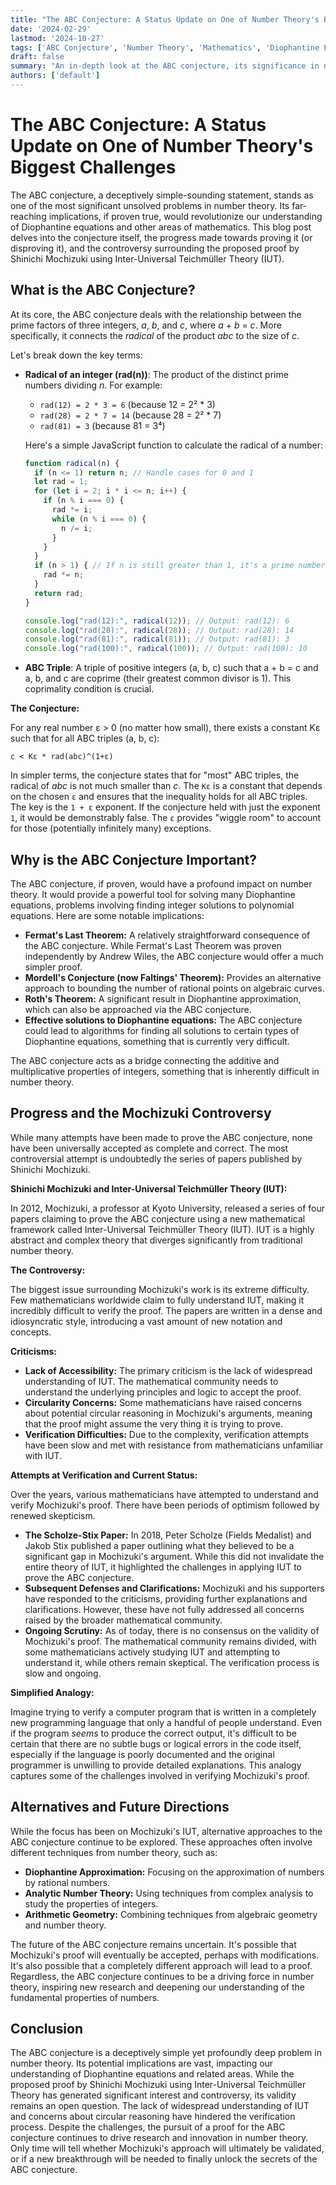 ```yaml
---
title: "The ABC Conjecture: A Status Update on One of Number Theory's Biggest Challenges"
date: '2024-02-29'
lastmod: '2024-10-27'
tags: ['ABC Conjecture', 'Number Theory', 'Mathematics', 'Diophantine Equations', 'Shinichi Mochizuki', 'Inter-Universal Teichmüller Theory']
draft: false
summary: "An in-depth look at the ABC conjecture, its significance in number theory, and the controversial proof proposed by Shinichi Mochizuki using Inter-Universal Teichmüller Theory (IUT). Explores the progress made, criticisms, and the current state of verification."
authors: ['default']
---
```


# The ABC Conjecture: A Status Update on One of Number Theory's Biggest Challenges

The ABC conjecture, a deceptively simple-sounding statement, stands as one of the most significant unsolved problems in number theory. Its far-reaching implications, if proven true, would revolutionize our understanding of Diophantine equations and other areas of mathematics. This blog post delves into the conjecture itself, the progress made towards proving it (or disproving it), and the controversy surrounding the proposed proof by Shinichi Mochizuki using Inter-Universal Teichmüller Theory (IUT).

## What is the ABC Conjecture?

At its core, the ABC conjecture deals with the relationship between the prime factors of three integers, *a*, *b*, and *c*, where *a* + *b* = *c*.  More specifically, it connects the *radical* of the product *abc* to the size of *c*.

Let's break down the key terms:

*   **Radical of an integer (rad(n))**: The product of the distinct prime numbers dividing *n*. For example:

    *   `rad(12) = 2 * 3 = 6`  (because 12 = 2² * 3)
    *   `rad(28) = 2 * 7 = 14`  (because 28 = 2² * 7)
    *   `rad(81) = 3`  (because 81 = 3⁴)

    Here's a simple JavaScript function to calculate the radical of a number:

    ```javascript
    function radical(n) {
      if (n <= 1) return n; // Handle cases for 0 and 1
      let rad = 1;
      for (let i = 2; i * i <= n; i++) {
        if (n % i === 0) {
          rad *= i;
          while (n % i === 0) {
            n /= i;
          }
        }
      }
      if (n > 1) { // If n is still greater than 1, it's a prime number
        rad *= n;
      }
      return rad;
    }

    console.log("rad(12):", radical(12)); // Output: rad(12): 6
    console.log("rad(28):", radical(28)); // Output: rad(28): 14
    console.log("rad(81):", radical(81)); // Output: rad(81): 3
    console.log("rad(100):", radical(100)); // Output: rad(100): 10
    ```

*   **ABC Triple**: A triple of positive integers (a, b, c) such that a + b = c and a, b, and c are coprime (their greatest common divisor is 1).  This coprimality condition is crucial.

**The Conjecture:**

For any real number ε > 0 (no matter how small), there exists a constant Kε such that for all ABC triples (a, b, c):

`c < Kε * rad(abc)^(1+ε)`

In simpler terms, the conjecture states that for "most" ABC triples, the radical of *abc* is not much smaller than *c*.  The `Kε` is a constant that depends on the chosen `ε` and ensures that the inequality holds for all ABC triples. The key is the `1 + ε` exponent.  If the conjecture held with just the exponent `1`, it would be demonstrably false. The `ε` provides "wiggle room" to account for those (potentially infinitely many) exceptions.

## Why is the ABC Conjecture Important?

The ABC conjecture, if proven, would have a profound impact on number theory. It would provide a powerful tool for solving many Diophantine equations, problems involving finding integer solutions to polynomial equations.  Here are some notable implications:

*   **Fermat's Last Theorem:**  A relatively straightforward consequence of the ABC conjecture. While Fermat's Last Theorem was proven independently by Andrew Wiles, the ABC conjecture would offer a much simpler proof.
*   **Mordell's Conjecture (now Faltings' Theorem):**  Provides an alternative approach to bounding the number of rational points on algebraic curves.
*   **Roth's Theorem:**  A significant result in Diophantine approximation, which can also be approached via the ABC conjecture.
*   **Effective solutions to Diophantine equations:** The ABC conjecture could lead to algorithms for finding all solutions to certain types of Diophantine equations, something that is currently very difficult.

The ABC conjecture acts as a bridge connecting the additive and multiplicative properties of integers, something that is inherently difficult in number theory.

## Progress and the Mochizuki Controversy

While many attempts have been made to prove the ABC conjecture, none have been universally accepted as complete and correct.  The most controversial attempt is undoubtedly the series of papers published by Shinichi Mochizuki.

**Shinichi Mochizuki and Inter-Universal Teichmüller Theory (IUT):**

In 2012, Mochizuki, a professor at Kyoto University, released a series of four papers claiming to prove the ABC conjecture using a new mathematical framework called Inter-Universal Teichmüller Theory (IUT).  IUT is a highly abstract and complex theory that diverges significantly from traditional number theory.

**The Controversy:**

The biggest issue surrounding Mochizuki's work is its extreme difficulty.  Few mathematicians worldwide claim to fully understand IUT, making it incredibly difficult to verify the proof.  The papers are written in a dense and idiosyncratic style, introducing a vast amount of new notation and concepts.

**Criticisms:**

*   **Lack of Accessibility:**  The primary criticism is the lack of widespread understanding of IUT.  The mathematical community needs to understand the underlying principles and logic to accept the proof.
*   **Circularity Concerns:** Some mathematicians have raised concerns about potential circular reasoning in Mochizuki's arguments, meaning that the proof might assume the very thing it is trying to prove.
*   **Verification Difficulties:** Due to the complexity, verification attempts have been slow and met with resistance from mathematicians unfamiliar with IUT.

**Attempts at Verification and Current Status:**

Over the years, various mathematicians have attempted to understand and verify Mochizuki's proof.  There have been periods of optimism followed by renewed skepticism.

*   **The Scholze-Stix Paper:** In 2018, Peter Scholze (Fields Medalist) and Jakob Stix published a paper outlining what they believed to be a significant gap in Mochizuki's argument. While this did not invalidate the entire theory of IUT, it highlighted the challenges in applying IUT to prove the ABC conjecture.
*   **Subsequent Defenses and Clarifications:** Mochizuki and his supporters have responded to the criticisms, providing further explanations and clarifications. However, these have not fully addressed all concerns raised by the broader mathematical community.
*   **Ongoing Scrutiny:** As of today, there is no consensus on the validity of Mochizuki's proof. The mathematical community remains divided, with some mathematicians actively studying IUT and attempting to understand it, while others remain skeptical. The verification process is slow and ongoing.

**Simplified Analogy:**

Imagine trying to verify a computer program that is written in a completely new programming language that only a handful of people understand.  Even if the program *seems* to produce the correct output, it's difficult to be certain that there are no subtle bugs or logical errors in the code itself, especially if the language is poorly documented and the original programmer is unwilling to provide detailed explanations.  This analogy captures some of the challenges involved in verifying Mochizuki's proof.

## Alternatives and Future Directions

While the focus has been on Mochizuki's IUT, alternative approaches to the ABC conjecture continue to be explored. These approaches often involve different techniques from number theory, such as:

*   **Diophantine Approximation:**  Focusing on the approximation of numbers by rational numbers.
*   **Analytic Number Theory:**  Using techniques from complex analysis to study the properties of integers.
*   **Arithmetic Geometry:**  Combining techniques from algebraic geometry and number theory.

The future of the ABC conjecture remains uncertain.  It's possible that Mochizuki's proof will eventually be accepted, perhaps with modifications.  It's also possible that a completely different approach will lead to a proof.  Regardless, the ABC conjecture continues to be a driving force in number theory, inspiring new research and deepening our understanding of the fundamental properties of numbers.

## Conclusion

The ABC conjecture is a deceptively simple yet profoundly deep problem in number theory.  Its potential implications are vast, impacting our understanding of Diophantine equations and related areas. While the proposed proof by Shinichi Mochizuki using Inter-Universal Teichmüller Theory has generated significant interest and controversy, its validity remains an open question. The lack of widespread understanding of IUT and concerns about circular reasoning have hindered the verification process. Despite the challenges, the pursuit of a proof for the ABC conjecture continues to drive research and innovation in number theory. Only time will tell whether Mochizuki's approach will ultimately be validated, or if a new breakthrough will be needed to finally unlock the secrets of the ABC conjecture.